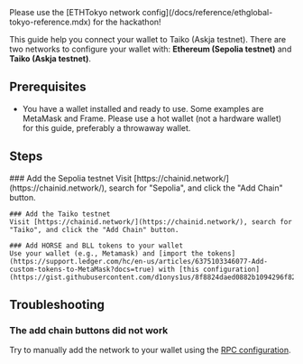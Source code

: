 
<Callout>
  Please use the [ETHTokyo network
  config](/docs/reference/ethglobal-tokyo-reference.mdx) for the hackathon!
</Callout>

This guide help you connect your wallet to Taiko (Askja testnet). There are two networks to configure your wallet with: **Ethereum (Sepolia testnet)** and **Taiko (Askja testnet)**.

## Prerequisites

- You have a wallet installed and ready to use. Some examples are MetaMask and Frame. Please use a hot wallet (not a hardware wallet) for this guide, preferably a throwaway wallet.

## Steps

<Steps>
    ### Add the Sepolia testnet
    Visit [https://chainid.network/](https://chainid.network/), search for "Sepolia", and click the "Add Chain" button.

    ### Add the Taiko testnet
    Visit [https://chainid.network/](https://chainid.network/), search for "Taiko", and click the "Add Chain" button.

    ### Add HORSE and BLL tokens to your wallet
    Use your wallet (e.g., Metamask) and [import the tokens](https://support.ledger.com/hc/en-us/articles/6375103346077-Add-custom-tokens-to-MetaMask?docs=true) with [this configuration](https://gist.githubusercontent.com/d1onys1us/8f8824daed0882b1094296f824fae53c/raw/15204c4a4927a7f48a78c195323ce0d573d6b7c0/taiko_tokens.json).
</Steps>

## Troubleshooting
### The add chain buttons did not work
Try to manually add the network to your wallet using the [RPC configuration](/docs/reference/rpc-configuration).
